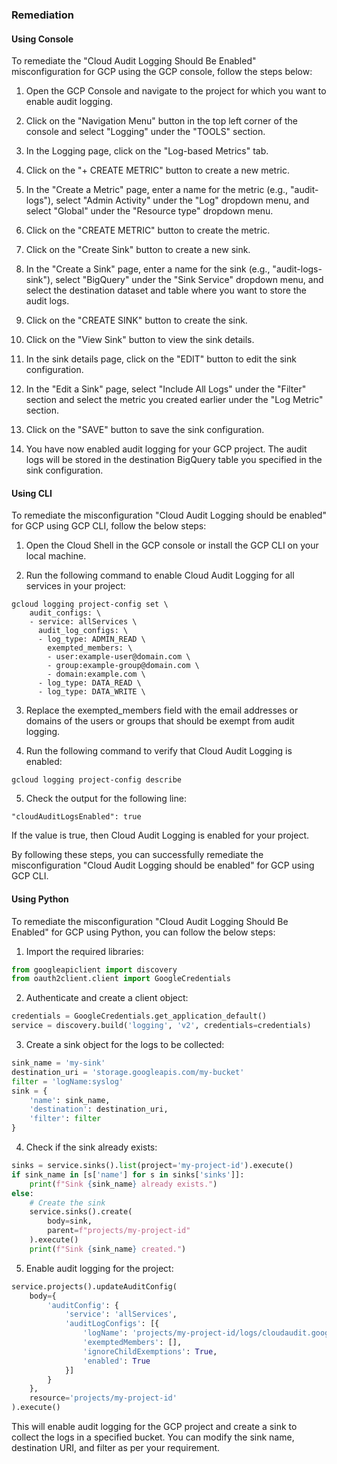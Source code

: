 ### Remediation

#### Using Console

To remediate the "Cloud Audit Logging Should Be Enabled" misconfiguration for GCP using the GCP console, follow the steps below:

1. Open the GCP Console and navigate to the project for which you want to enable audit logging.

2. Click on the "Navigation Menu" button in the top left corner of the console and select "Logging" under the "TOOLS" section.

3. In the Logging page, click on the "Log-based Metrics" tab.

4. Click on the "+ CREATE METRIC" button to create a new metric.

5. In the "Create a Metric" page, enter a name for the metric (e.g., "audit-logs"), select "Admin Activity" under the "Log" dropdown menu, and select "Global" under the "Resource type" dropdown menu.

6. Click on the "CREATE METRIC" button to create the metric.

7. Click on the "Create Sink" button to create a new sink.

8. In the "Create a Sink" page, enter a name for the sink (e.g., "audit-logs-sink"), select "BigQuery" under the "Sink Service" dropdown menu, and select the destination dataset and table where you want to store the audit logs.

9. Click on the "CREATE SINK" button to create the sink.

10. Click on the "View Sink" button to view the sink details.

11. In the sink details page, click on the "EDIT" button to edit the sink configuration.

12. In the "Edit a Sink" page, select "Include All Logs" under the "Filter" section and select the metric you created earlier under the "Log Metric" section.

13. Click on the "SAVE" button to save the sink configuration.

14. You have now enabled audit logging for your GCP project. The audit logs will be stored in the destination BigQuery table you specified in the sink configuration.

#### Using CLI

To remediate the misconfiguration "Cloud Audit Logging should be enabled" for GCP using GCP CLI, follow the below steps:

1. Open the Cloud Shell in the GCP console or install the GCP CLI on your local machine.

2. Run the following command to enable Cloud Audit Logging for all services in your project:

```
gcloud logging project-config set \
    audit_configs: \
    - service: allServices \
      audit_log_configs: \
      - log_type: ADMIN_READ \
        exempted_members: \
        - user:example-user@domain.com \
        - group:example-group@domain.com \
        - domain:example.com \
      - log_type: DATA_READ \
      - log_type: DATA_WRITE \
```

3. Replace the exempted_members field with the email addresses or domains of the users or groups that should be exempt from audit logging.

4. Run the following command to verify that Cloud Audit Logging is enabled:

```
gcloud logging project-config describe
```

5. Check the output for the following line:

```
"cloudAuditLogsEnabled": true
```

If the value is true, then Cloud Audit Logging is enabled for your project.

By following these steps, you can successfully remediate the misconfiguration "Cloud Audit Logging should be enabled" for GCP using GCP CLI.

#### Using Python

To remediate the misconfiguration "Cloud Audit Logging Should Be Enabled" for GCP using Python, you can follow the below steps:

1. Import the required libraries:

```python
from googleapiclient import discovery
from oauth2client.client import GoogleCredentials
```

2. Authenticate and create a client object:

```python
credentials = GoogleCredentials.get_application_default()
service = discovery.build('logging', 'v2', credentials=credentials)
```

3. Create a sink object for the logs to be collected:

```python
sink_name = 'my-sink'
destination_uri = 'storage.googleapis.com/my-bucket'
filter = 'logName:syslog'
sink = {
    'name': sink_name,
    'destination': destination_uri,
    'filter': filter
}
```

4. Check if the sink already exists:

```python
sinks = service.sinks().list(project='my-project-id').execute()
if sink_name in [s['name'] for s in sinks['sinks']]:
    print(f"Sink {sink_name} already exists.")
else:
    # Create the sink
    service.sinks().create(
        body=sink,
        parent=f"projects/my-project-id"
    ).execute()
    print(f"Sink {sink_name} created.")
```

5. Enable audit logging for the project:

```python
service.projects().updateAuditConfig(
    body={
        'auditConfig': {
            'service': 'allServices',
            'auditLogConfigs': [{
                'logName': 'projects/my-project-id/logs/cloudaudit.googleapis.com',
                'exemptedMembers': [],
                'ignoreChildExemptions': True,
                'enabled': True
            }]
        }
    },
    resource='projects/my-project-id'
).execute()
```

This will enable audit logging for the GCP project and create a sink to collect the logs in a specified bucket. You can modify the sink name, destination URI, and filter as per your requirement.

